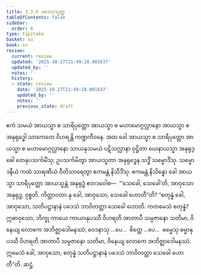 ```yaml
---
title: 3.3.6 ပဒေသသုတ္တ
tableOfContents: false
sidebar:
  order: 6
type: tipitaka
basket: su
book: sn
review:
  current: review
  updated: '2025-10-27T21:49:28.001637'
  updated_by: ''
  notes: ''
  history:
  - state: review
    date: '2025-10-27T21:49:28.001637'
    updated_by: ''
    notes: ''
    previous_state: draft
---
```



<ReviewStatus review={frontmatter.review} showDetails={true} />

<HypothesisAnnotation frontmatter={frontmatter} />

<DynamicBreadcrumb />

<Division number="392" book="sn" e="ch" v="18" p="337">

<Paragraph number="881" book="sn">
ဧကံ သမယံ အာယသ္မာ စ သာရိပုတ္တော အာယသ္မာ စ မဟာမောဂ္ဂလ္လာနော အာယသ္မာ စ အနုရုဒ္ဓေါ သာကေတေ ဝိဟရန္တိ ကဏ္ဍကီဝနေ. အထ ခေါ အာယသ္မာ စ သာရိပုတ္တော အာယသ္မာ စ မဟာမောဂ္ဂလ္လာနော သာယနှသမယံ ပဋိသလ္လာနာ ဝုဋ္ဌိတာ ယေနာယသ္မာ အနုရုဒ္ဓေါ တေနုပသင်္ကမိံသု; ဥပသင်္ကမိတွာ အာယသ္မတာ အနုရုဒ္ဓေန သဒ္ဓိံ သမ္မောဒိံသု. သမ္မောဒနီယံ ကထံ သာရဏီယံ ဝီတိသာရေတွာ ဧကမန္တံ နိသီဒိံသု. ဧကမန္တံ နိသိန္နော ခေါ အာယသ္မာ သာရိပုတ္တော အာယသ္မန္တံ အနုရုဒ္ဓံ ဧတဒဝေါစ—  “‘သေခေါ, သေခေါ’တိ, အာဝုသော အနုရုဒ္ဓ, ဝုစ္စတိ. ကိတ္တာဝတာ နု ခေါ, အာဝုသော, သေခေါ ဟောတီ”တိ? “စတုန္နံ ခေါ, အာဝုသော, သတိပဋ္ဌာနာနံ ပဒေသံ ဘာဝိတတ္တာ သေခေါ ဟောတိ.
</Paragraph>

<Paragraph number="882" book="sn">
ကတမေသံ စတုန္နံ? ဣဓာဝုသော, ဘိက္ခု ကာယေ ကာယာနုပဿီ ဝိဟရတိ အာတာပီ သမ္ပဇာနော သတိမာ, ဝိနေယျ လောကေ အဘိဇ္ဈာဒေါမနဿံ; ဝေဒနာသု …ပေ…  စိတ္တေ …ပေ…  ဓမ္မေသု ဓမ္မာနုပဿီ ဝိဟရတိ အာတာပီ သမ္ပဇာနော သတိမာ, ဝိနေယျ လောကေ အဘိဇ္ဈာဒေါမနဿံ. ဣမေသံ ခေါ, အာဝုသော, စတုန္နံ သတိပဋ္ဌာနာနံ ပဒေသံ ဘာဝိတတ္တာ သေခေါ ဟောတီ”တိ.

</Paragraph>
</Division>

<Paragraph number="883" type="center" book="sn">
ဆဋ္ဌံ.
</Paragraph>